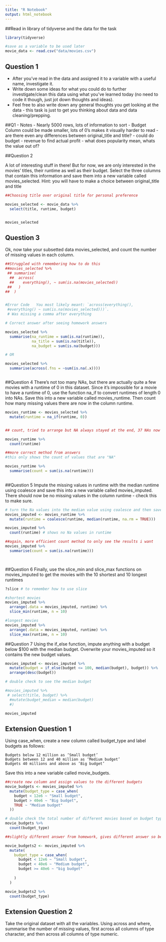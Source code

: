 ```yaml
---
title: "R Notebook"
output: html_notebook
---
```



##Read in library of tidyverse and the data for the task
```r
library(tidyverse)

#save as a variable to be used later
movie_data <- read.csv("data/movies.csv")


```

## Question 1
- After you’ve read in the data and assigned it to a variable with a useful name, investigate it. 
- Write down some ideas for what you could do to further investigate/clean this data using what you’ve learned today (no need to code it though, just jot down thoughts and ideas). 
- Feel free to also write down any general thoughts you get looking at the data - this task is just to get you thinking about data and data cleaning/prepping.

##Q1 - Notes
- Nearly 5000 rows, lots of information to sort
- Budget Column could be made smaller, lots of 0's makes it visually harder to read
- are there even any differences between original_title and title?
- could do budget - revenue to find actual profit
- what does popularity mean, whats the value out of?

##Question 2

A lot of interesting stuff in there! But for now, we are only interested in the movies’ titles, their runtime as well as their budget. Select the three columns that contain this information and save them into a new variable called movies_selected. Hint: you will have to make a choice between original_title and title

```r

##Choosing title over original title for personal preference

movies_selected <- movie_data %>% 
  select(title, runtime, budget)


movies_selected
```



## Question 3
Ok, now take your subsetted data movies_selected, and count the number of missing values in each column.

```r

##Struggled with remembering how to do this
##movies_selected %>% 
 ## summarise(
  ##  across(
  ##    everything(), ~ sum(is.na(movies_selected))
 ##   )
##  )


#Error Code   You most likely meant: `across(everything(),
 #everything() ~ sum(is.na(movies_selected)))`. 
 # Was missing a comma after everything

# Correct answer after seeing homework answers

movies_selected %>% 
  summarise(na_runtime = sum(is.na(runtime)),
            na_title = sum(is.na(title)),
            na_budget = sum(is.na(budget)))

# OR

movies_selected %>% 
  summarise(across(.fns = ~sum(is.na(.x))))



```


##Question 4
There’s not too many NAs, but there are actually quite a few movies with a runtime of 0 in this dataset. Since it’s impossible for a movie to have a runtime of 0, use the function na_if to convert runtimes of length 0 into NAs. Save this into a new variable called movies_runtime. Then count how many missing values there are now in the column runtime.

```r
movies_runtime <- movies_selected %>% 
  mutate(runtime = na_if(runtime, 0))


## count, tried to arrange but NA always stayed at the end, 37 NAs now

movies_runtime %>% 
  count(runtime)

##more correct method from answers
#this only shows the count of values that are "NA"

movies_runtime %>% 
  summarise(count = sum(is.na(runtime)))
  

```

##Question 5
Impute the missing values in runtime with the median runtime using coalesce and save this into a new variable called movies_imputed. There should now be no missing values in the column runtime - check this to make sure.

```r

# turn the Na values into the median value using coalesce and then save as a variable
movies_imputed <- movies_runtime %>%
  mutate(runtime = coalesce(runtime, median(runtime, na.rm = TRUE)))

movies_imputed %>% 
  count(runtime) # shows no Na values in runtime

##again, more efficient count method to only see the results i want
movies_imputed %>% 
  summarise(count = sum(is.na(runtime)))

  
```

##Question 6
Finally, use the slice_min and slice_max functions on movies_imputed to get the movies with the 10 shortest and 10 longest runtimes

```r

?slice # to remember how to use slice

#shortest movies
movies_imputed %>%
  arrange(.data = movies_imputed, runtime) %>% 
  slice_min(runtime, n = 10)

#longest movies
movies_imputed %>% 
  arrange(.data = movies_imputed, runtime) %>% 
  slice_max(runtime, n = 10)
```

##Question 7 
Using the if_else function, impute anything with a budget below $100 with the median budget. Overwrite your movies_imputed so it contains the new budget values.

```r
movies_imputed <- movies_imputed %>% 
  mutate(budget = if_else(budget <= 100, median(budget), budget)) %>% 
  arrange(desc(budget))

# double check to see the median budget

#movies_imputed %>% 
 # select(title, budget) %>% 
  #mutate(budget_median = median(budget)
  #)

movies_imputed

```

## Extension Question 1
Using case_when, create a new column called budget_type and label budgets as follows:

    Budgets below 12 million as ‘Small budget’
    Budgets between 12 and 40 million as ‘Medium budget’
    Budgets 40 millions and above as ‘Big budget’

Save this into a new variable called movie_budgets.

```r

##create new column and assign values to the different budgets
movie_budgets <- movies_imputed %>% 
  mutate(budget_type = case_when(
    budget < 12e6 ~ "Small budget",
    budget > 40e6 ~ "Big budget",
    TRUE ~ "Medium budget"
  ))

# double check the total number of different movies based on budget type
movie_budgets %>% 
  count(budget_type)

##slightly different answer from homework, gives different answer so better order than above

movie_budgets2 <- movies_imputed %>% 
  mutate(
    budget_type = case_when(
      budget < 12e6 ~ "Small budget", 
      budget < 40e6 ~ "Medium budget",
      budget >= 40e6 ~ "big budget"
    
    )
  )

movie_budgets2 %>% 
  count(budget_type)

```

## Extension Question 2

Take the original dataset with all the variables. Using across and where, summarise the number of missing values, first across all columns of type character, and then across all columns of type numeric.